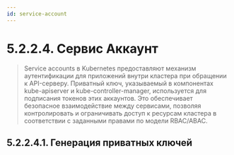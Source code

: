 ```yaml
---
id: service-account
---
```



# 5.2.2.4. Сервис Аккаунт

> Service accounts в Kubernetes предоставляют механизм аутентификации для приложений внутри кластера при обращении к API-серверу. Приватный ключ, указываемый в компонентах kube-apiserver и kube-controller-manager, используется для подписания токенов этих аккаунтов. Это обеспечивает безопасное взаимодействие между сервисами, позволяя контролировать и ограничивать доступ к ресурсам кластера в соответствии с заданными правами по модели RBAC/ABAC.

## 5.2.2.4.1. Генерация приватных ключей

<ServiceAccount />
